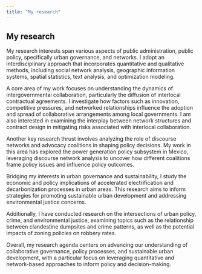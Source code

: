 ```yaml
---
title: "My research"
---
```


## My research

My research interests span various aspects of public administration, public policy, specifically urban governance, and networks. I adopt an interdisciplinary approach that incorporates quantitative and qualitative methods, including social network analysis, geographic information systems, spatial statistics, text analysis, and optimization modeling.

A core area of my work focuses on understanding the dynamics of intergovernmental collaboration, particularly the diffusion of interlocal contractual agreements. I investigate how factors such as innovation, competitive pressures, and networked relationships influence the adoption and spread of collaborative arrangements among local governments. I am also interested in examining the interplay between network structures and contract design in mitigating risks associated with interlocal collaboration.

Another key research thrust involves analyzing the role of discourse networks and advocacy coalitions in shaping policy decisions. My work in this area has explored the power generation policy subsystem in Mexico, leveraging discourse network analysis to uncover how different coalitions frame policy issues and influence policy outcomes.

Bridging my interests in urban governance and sustainability, I study the economic and policy implications of accelerated electrification and decarbonization processes in urban areas. This research aims to inform strategies for promoting sustainable urban development and addressing environmental justice concerns.

Additionally, I have conducted research on the intersections of urban policy, crime, and environmental justice, examining topics such as the relationship between clandestine dumpsites and crime patterns, as well as the potential impacts of zoning policies on robbery rates.

Overall, my research agenda centers on advancing our understanding of collaborative governance, policy processes, and sustainable urban development, with a particular focus on leveraging quantitative and network-based approaches to inform policy and decision-making.

